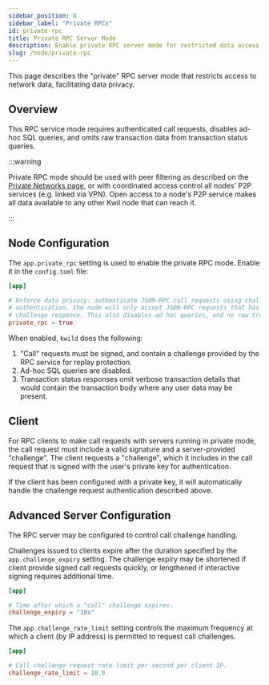 ```yaml
---
sidebar_position: 8
sidebar_label: "Private RPCs"
id: private-rpc
title: Private RPC Server Mode
description: Enable private RPC server mode for restricted data access
slug: /node/private-rpc
---
```


This page describes the "private" RPC server mode that restricts access to
network data, facilitating data privacy.

## Overview 

This RPC service mode requires authenticated call requests, disables ad-hoc SQL
queries, and omits raw transaction data from transaction status queries.

:::warning

Private RPC mode should be used with peer filtering as described on the
[Private Networks page](/docs/node/private-networks), or with coordinated access control
all nodes' P2P services (e.g. linked via VPN). Open access to a node's P2P service
makes all data available to any other Kwil node that can reach it.

:::

## Node Configuration

The `app.private_rpc` setting is used to enable the private RPC mode.  Enable it
in the `config.toml` file:

```toml
[app]

# Enforce data privacy: authenticate JSON-RPC call requests using challenge-based
# authentication. the node will only accept JSON-RPC requests that has a valid signed
# challenge response. This also disables ad hoc queries, and no raw transaction retrieval.
private_rpc = true
```

When enabled, `kwild` does the following:

1. "Call" requests must be signed, and contain a challenge provided by the RPC
   service for replay protection.
2. Ad-hoc SQL queries are disabled.
3. Transaction status responses omit verbose transaction details that would
   contain the transaction body where any user data may be present.

## Client

For RPC clients to make call requests with servers running in private mode, the
call request must include a valid signature and a server-provided "challenge".
The client requests a "challenge", which it includes in the call request that is
signed with the user's private key for authentication.

If the client has been configured with a private key, it will automatically
handle the challenge request authentication described above.

## Advanced Server Configuration

The RPC server may be configured to control call challenge handling.

Challenges issued to clients expire after the duration specified by the
`app.challenge_expiry` setting. The challenge expiry may be shortened if client
provide signed call requests quickly, or lengthened if interactive signing
requires additional time.

```toml
[app]

# Time after which a "call" challenge expires.
challenge_expiry = "10s"
```

The `app.challenge_rate_limit` setting controls the maximum frequency at which a
client (by IP address) is permitted to request call challenges.

```toml
[app]

# Call challenge request rate limit per second per client IP.
challenge_rate_limit = 10.0
```

